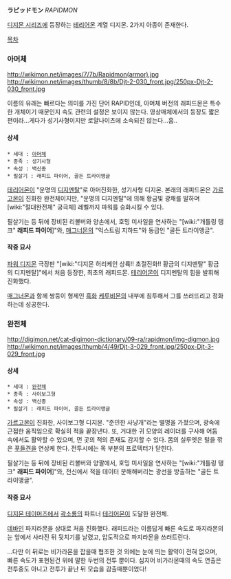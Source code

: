 '''ラピッドモン''' ''RAPIDMON''

[[디지몬 시리즈]]에 등장하는 [[테리어몬]] 계열 디지몬. 2가지 아종이 존재한다.

[[목차]]

=== 아머체 ===
http://wikimon.net/images/7/7b/Rapidmon(armor).jpg http://wikimon.net/images/thumb/8/8b/Djt-2-030_front.jpg/250px-Djt-2-030_front.jpg

이름의 유래는 빠르다는 의미를 가진 단어 RAPID인데, 아머체 버전의 래피드몬은 특수한 개체이기 때문인지 속도 관련의 설정은 보이지 않는다. 영상매체에서의 등장도 짧은 편이라...게다가 성기사형이지만 로얄나이츠에 소속되진 않는다...흠..

==== 상세 ====
 * 세대 : [[아머체]]
 * 종족 : 성기사형
 * 속성 : 백신종
 * 필살기 : 래피드 파이어, 골든 트라이앵글

[[테리어몬]]이 "운명의 [[디지멘탈]]"로 아머진화한, 성기사형 디지몬. 본래의 래피드몬은 [[가르고몬]]이 진화한 완전체이지만, "운명의 디지멘탈"에 의해 황금빛 광채를 발하며 [wiki:"절대완전체" 궁극체] 레벨까지 파워를 승화시킬 수 있다.

필살기는 등 뒤에 장비된 리볼버와 양손에서, 호밍 미사일을 연사하는 "[wiki:"개틀링 탱크" '''래피드 파이어''']"와, [[매그너몬]]의 "익스트림 지하드"와 동급인 "골든 트라이앵글".

==== 작중 묘사 ====
[[파워 디지몬]] 극장판 "[wiki:"디지몬 허리케인 상륙!! 초절진화!! 황금의 디지멘탈" 황금의 디지멘탈]"에서 처음 등장한, 최초의 래피드몬. [[테리어몬]]이 디지멘탈의 힘을 발휘해 진화했다.

[[매그너몬]]과 함께 쌍둥이 형제인 [[흑화]] [[케루비몬]]의 내부에 침투해서 그를 쓰러뜨리고 정화하는데 성공한다.

=== 완전체 ===
http://digimon.net/cat-digimon-dictionary/09-ra/rapidmon/img-digmon.jpg http://wikimon.net/images/thumb/4/49/Djt-3-029_front.jpg/250px-Djt-3-029_front.jpg

==== 상세 ====
 * 세대 : [[완전체]]
 * 종족 : 사이보그형
 * 속성 : 백신종
 * 필살기 : 래피드 파이어, 골든 트라이앵글

[[가르고몬]]이 진화한, 사이보그형 디지몬. "준민한 사냥개"라는 별명을 가졌으며, 광속에 근접한 움직임으로 확실히 적을 끝장낸다. 또, 거대한 귀 모양의 레이더를 구사해 어둠 속에서도 활약할 수 있으며, 먼 곳의 적의 존재도 감지할 수 있다. 몸의 실루엣은 털을 깎은 [[푸들]]견을 연상케 한다. 전투시에는 목 부분의 프로텍터가 닫힌다.

필살기는 등 뒤에 장비된 리볼버와 양팔에서, 호밍 미사일을 연사하는 "[wiki:"개틀링 탱크" '''래피드 파이어''']"와, 전신에서 적을 데이터 분해해버리는 광선을 방출하는 "골든 트라이앵글".

==== 작중 묘사 ====
[[디지몬 테이머즈]]에서 [[곽소룡]]의 파트너 [[테리어몬]]이 도달한 완전체.

[[데바]]인 파지라몬을 상대로 처음 진화했다. 래피드라는 이름답게 빠른 속도로 파지라몬의 눈 앞에서 사라진 뒤 뒷치기를 날렸고, 압도적으로 파지라몬을 쓰러트린다.

...다만 이 뒤로는 비가라몬을 잡을때 협조한 것 외에는 눈에 띄는 활약이 전혀 없으며, 빠른 속도가 표현된건 위에 말한 두번의 전투 뿐이다. 심지어 비가라몬때의 속도 연출은 전투중도 아니고 전투가 끝난 뒤 모습을 감출때뿐이었다!

